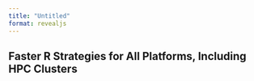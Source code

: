 ```yaml
---
title: "Untitled"
format: revealjs
---
```


## Faster R Strategies for All Platforms, Including HPC Clusters
